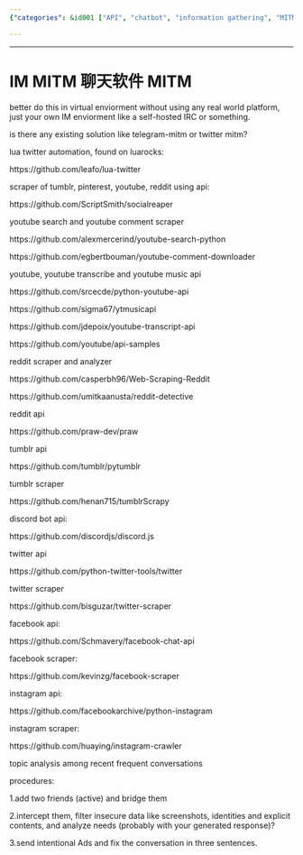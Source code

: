 ```yaml
---
{"categories": &id001 ["API", "chatbot", "information gathering", "MITM", "project", "pyjom", "scraping", "social media"], "category": "Security", "date": "2022-05-28 16:15:24", "description": "This article provides guidance on creating a chat environment for conducting Man-in-the-Middle (MITM) attacks, along with suggesting tools and APIs to access data from various social media platforms like Reddit, Tumblr, Discord, Twitter, Facebook, and Instagram. By following the instructions in this article, you'll be able to effectively execute MITM attacks and gather valuable information from these popular social media networks.", "tags": *id001, "title": "Im Mitm 聊天软件Mitm"}

---
```


------

# IM MITM 聊天软件 MITM

better do this in virtual enviorment without using any real world platform, just your own IM enviorment like a self-hosted IRC or something.

is there any existing solution like telegram-mitm or twitter mitm?

lua twitter automation, found on luarocks:

https://github.com/leafo/lua-twitter

scraper of tumblr, pinterest, youtube, reddit using api:

https://github.com/ScriptSmith/socialreaper

youtube search and youtube comment scraper

https://github.com/alexmercerind/youtube-search-python

https://github.com/egbertbouman/youtube-comment-downloader

youtube, youtube transcribe and youtube music api

https://github.com/srcecde/python-youtube-api

https://github.com/sigma67/ytmusicapi

https://github.com/jdepoix/youtube-transcript-api

https://github.com/youtube/api-samples

reddit scraper and analyzer

https://github.com/casperbh96/Web-Scraping-Reddit

https://github.com/umitkaanusta/reddit-detective

reddit api

https://github.com/praw-dev/praw

tumblr api

https://github.com/tumblr/pytumblr

tumblr scraper

https://github.com/henan715/tumblrScrapy

discord bot api:

https://github.com/discordjs/discord.js

twitter api

https://github.com/python-twitter-tools/twitter

twitter scraper

https://github.com/bisguzar/twitter-scraper

facebook api:

https://github.com/Schmavery/facebook-chat-api

facebook scraper:

https://github.com/kevinzg/facebook-scraper

instagram api:

https://github.com/facebookarchive/python-instagram

instagram scraper:

https://github.com/huaying/instagram-crawler

topic analysis among recent frequent conversations

procedures:

1.add two friends (active) and bridge them

2.intercept them, filter insecure data like screenshots, identities and explicit contents, and analyze needs (probably with your generated response)?

3.send intentional Ads and fix the conversation in three sentences.

